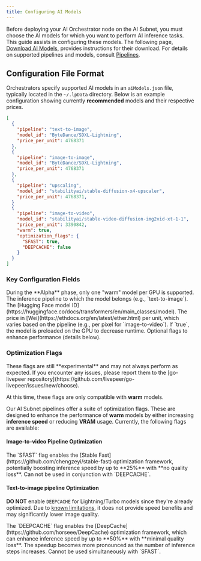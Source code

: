 ```yaml
---
title: Configuring AI Models
---
```


Before deploying your AI Orchestrator node on the AI Subnet, you must choose the
AI models for which you want to perform AI inference tasks. This guide assists
in configuring these models. The following page,
[Download AI Models](/ai/orchestrators/models-download), provides instructions
for their download. For details on supported pipelines and models, consult
[Pipelines](/ai/pipelines/text-to-image).

## Configuration File Format

Orchestrators specify supported AI models in an `aiModels.json` file, typically
located in the `~/.lpData` directory. Below is an example configuration showing
currently **recommended** models and their respective prices.

```json
[
  {
    "pipeline": "text-to-image",
    "model_id": "ByteDance/SDXL-Lightning",
    "price_per_unit": 4768371
  },
  {
    "pipeline": "image-to-image",
    "model_id": "ByteDance/SDXL-Lightning",
    "price_per_unit": 4768371
  },
  {
    "pipeline": "upscaling",
    "model_id": "stabilityai/stable-diffusion-x4-upscaler",
    "price_per_unit": 4768371,
  }
  {
    "pipeline": "image-to-video",
    "model_id": "stabilityai/stable-video-diffusion-img2vid-xt-1-1",
    "price_per_unit": 3390842,
    "warm": true,
    "optimization_flags": {
      "SFAST": true,
      "DEEPCACHE": false
    }
  }
]
```

### Key Configuration Fields

<Info>
  During the **Alpha** phase, only one "warm" model per GPU is supported.
</Info>

<ParamField path="pipeline" type="string" required="true">
  The inference pipeline to which the model belongs (e.g., `text-to-image`).
</ParamField>
<ParamField path="model_id" type="string" required="true">
  The [Hugging Face model
  ID](https://huggingface.co/docs/transformers/en/main_classes/model).
</ParamField>
<ParamField path="price_per_unit" type="integer" required="true">
  The price in [Wei](https://ethdocs.org/en/latest/ether.html) per unit, which
  varies based on the pipeline (e.g., per pixel for `image-to-video`).
</ParamField>
<ParamField path="warm" type="boolean">
  If `true`, the model is preloaded on the GPU to decrease runtime.
</ParamField>
<ParamField path="optimization_flags" type="object">
  Optional flags to enhance performance (details below).
</ParamField>

### Optimization Flags

<Warning>
  These flags are still **experimental** and may not always perform as expected.
  If you encounter any issues, please report them to the [go-livepeer
  repository](https://github.com/livepeer/go-livepeer/issues/new/choose).
</Warning>

<Note>At this time, these flags are only compatible with **warm** models.</Note>

Our AI Subnet pipelines offer a suite of optimization flags. These are designed
to enhance the performance of **warm** models by either increasing **inference
speed** or reducing **VRAM** usage. Currently, the following flags are
available:

#### Image-to-video Pipeline Optimization

<ParamField path="SFAST" type="boolean">
  The `SFAST` flag enables the [Stable
  Fast](https://github.com/chengzeyi/stable-fast) optimization framework,
  potentially boosting inference speed by up to **25%** with **no quality
  loss**. Can not be used in conjunction with `DEEPCACHE`.
</ParamField>

#### Text-to-image pipeline Optimization

<Warning>**DO NOT** enable `DEEPCACHE` for Lightning/Turbo models since they're already optimized. Due to [known limitations](https://github.com/horseee/DeepCache/issues/27), it does not provide speed benefits and may significantly lower image quality.</Warning>

<ParamField path="DEEPCACHE" type="boolean">
  The `DEEPCACHE` flag enables the
  [DeepCache](https://github.com/horseee/DeepCache) optimization framework,
  which can enhance inference speed by up to **50%** with **minimal quality
  loss**. The speedup becomes more pronounced as the number of inference steps
  increases. Cannot be used simultaneously with `SFAST`.
</ParamField>

